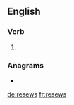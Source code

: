 {{also|re-sews}}
==English==

===Verb===
{{head|en|verb form}}

# {{en-third-person singular of|resew}}

===Anagrams===
* {{l|en|sewers}}

[[de:resews]]
[[fr:resews]]